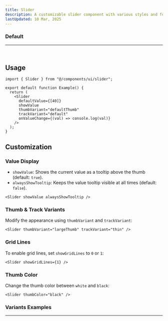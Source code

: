 ```yaml
---
title: Slider
description: A customizable slider component with various styles and features.
lastUpdated: 10 Mar, 2025
---
```


### Default

<hr />
<br />
<ComponentShowcase name="slider-style-default" />



## Usage

```tsx
import { Slider } from "@/components/ui/slider";

export default function Example() {
  return (
    <Slider
      defaultValue={[40]}
      showValue
      thumbVariant="defaultThumb"
      trackVariant="default"
      onValueChange={(val) => console.log(val)}
    />
  );
}
```

## Customization

### Value Display
- `showValue`: Shows the current value as a tooltip above the thumb (default: `true`).
- `alwaysShowTooltip`: Keeps the value tooltip visible at all times (default: `false`).

```tsx
<Slider showValue alwaysShowTooltip />
```

### Thumb & Track Variants
Modify the appearance using `thumbVariant` and `trackVariant`:

```tsx
<Slider thumbVariant="largeThumb" trackVariant="thin" />
```

### Grid Lines
To enable grid lines, set `showGridLines` to `0` or `1`:

```tsx
<Slider showGridLines={1} />
```

### Thumb Color
Change the thumb color between `white` and `black`:

```tsx
<Slider thumbColor="black" />
```

### Variants Examples

<hr />
<br />
<ComponentShowcase name="slider-style-variants" />